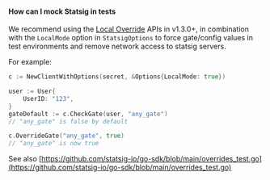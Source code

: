#### How can I mock Statsig in tests

We recommend using the [Local Override](#local-overrides) APIs in v1.3.0+, in combination with the `LocalMode` option in `StatsigOptions` to force gate/config values in test environments and remove network access to statsig servers.

For example:

```go
c := NewClientWithOptions(secret, &Options{LocalMode: true})

user := User{
    UserID: "123",
}
gateDefault := c.CheckGate(user, "any_gate")
// "any_gate" is false by default

c.OverrideGate("any_gate", true)
// "any_gate" is now true
```

See also [https://github.com/statsig-io/go-sdk/blob/main/overrides_test.go](https://github.com/statsig-io/go-sdk/blob/main/overrides_test.go)
